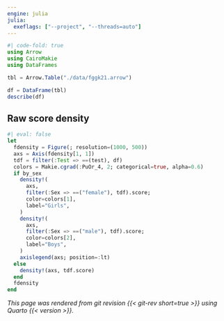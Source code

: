 ```yaml
---
engine: julia
julia:
  exeflags: ["--project", "--threads=auto"]
---
```


```julia
#| code-fold: true
using Arrow
using CairoMakie
using DataFrames
```

```julia
tbl = Arrow.Table("./data/fggk21.arrow")
```

```julia
df = DataFrame(tbl)
describe(df)
```

## Raw score density

```julia
#| eval: false
let
  fdensity = Figure(; resolution=(1000, 500))
  axs = Axis(fdensity[1, 1])
  tdf = filter(:Test => ==(test), df)
  colors = Makie.cgrad(:PuOr_4, 2; categorical=true, alpha=0.6)
  if by_sex
    density!(
      axs,
      filter(:Sex => ==("female"), tdf).score;
      color=colors[1],
      label="Girls",
    )
    density!(
      axs,
      filter(:Sex => ==("male"), tdf).score;
      color=colors[2],
      label="Boys",
    )
    axislegend(axs; position=:lt)
  else
    density!(axs, tdf.score)
  end
  fdensity
end
```

*This page was rendered from git revision {{< git-rev short=true >}} using Quarto {{< version >}}.*
